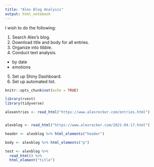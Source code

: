 ```yaml
---
title: "Alex Blog Analysis"
output: html_notebook
---
```


I wish to do the following:

1. Search Alex's blog.
2. Download title and body for all entries.
3. Organize into tibble.
4. Conduct text analysis.
  - by date
  - emotions
5. Set up Shiny Dashboard.
6. Set up automated list.

```r
knitr::opts_chunk$set(echo = TRUE)
```

```r
library(rvest)
library(tidyverse)
```

```r
alexentries <- read_html("https://www.alexrecker.com/entries.html")


alexblog <- read_html("https://www.alexrecker.com/2021-04-17.html")

header <- alexblog %>% html_elements("header")

body <- alexblog %>% html_elements("p")

test <- alexblog %>% 
  read_html() %>%
  html_element("title")

```
